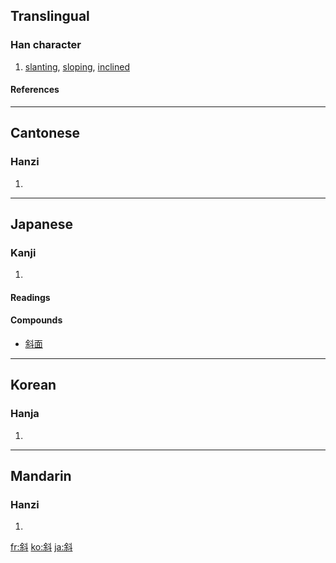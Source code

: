 ==Translingual==
===Han character===
{{Han char|rn=68|rad=斗|as=07|sn=11|four=8490<sub>0</sub>|canj=人木卜十 (ODYJ)}}
# [[slanting]], [[sloping]], [[inclined]]
====References====
{{Han ref|kx=0478.150|dkj=13509|dj=0836.180|hdz=32253.090|uh=659C|ud=26012|bh=B1D7|bd=45527}}

----
==Cantonese==
===Hanzi===
{{yue-hanzi|jyut=|y=che4}}
# {{defn|Cantonese}}

----
==Japanese==
===Kanji===
{{ja-kanji|grade=c|rs=斗07}}
# {{defn|Japanese}} 
====Readings====
{{ja-readings|on=[[しゃ]] (sha)|kun=[[ななめ]] (naname)}}

====Compounds====
* [[斜面]]

----
==Korean==
===Hanja===
{{ko-hanja|hangeul=[[사]], [[야]]|eumhun=|rv=sa, ya|mr=sa, ya|y=sa, ya}}
# {{defn|Korean}}

----
==Mandarin==
===Hanzi===
{{cmn-hanzi|pin=[[xié]] ([[xie2]])|wg=hsieh<sup>2</sup>}}
# {{defn|Mandarin}}

[[fr:斜]]
[[ko:斜]]
[[ja:斜]]